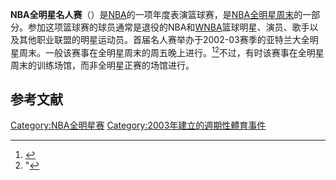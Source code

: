 '''NBA全明星名人赛'''（{{lang-en|NBA All-Star Celebrity Game}}）是[[NBA|NBA]]的一项年度表演篮球赛，是[[NBA全明星周末|NBA全明星周末]]的一部分。参加这项篮球赛的球员通常是退役的NBA和[[WNBA|WNBA]]篮球明星、演员、歌手以及其他职业联盟的明星运动员。首届名人赛举办于2002-03赛季的亚特兰大全明星周末。一般该赛事在全明星周末的周五晚上进行。<ref>{{Cite news | author = Corey Moss | url = http://www.mtv.com/news/articles/1485103/20040217/nelly.jhtml | title = Paris, P. Diddy Help Make NBA All-Star Game An Afterthought | work = MTV | date = 2004-02-17 | accessdate = 2021-03-13 | archive-date = 2009-02-18 | archive-url = https://web.archive.org/web/20090218010911/http://www.mtv.com/news/articles/1485103/20040217/nelly.jhtml | dead-url = no }}</ref><ref>"{{Cite news | url = http://www.azcentral.com/sports/suns/allstar/articles/2008/12/17/20081217nbaallstar1218.html | title = All-Star even tickets for sale Friday | work = The Arizona Republic | date = 2008-12-17| accessdate = 2021-03-13}}</ref>不过，有时该赛事在全明星周末的训练场馆，而非全明星正赛的场馆进行。

== 参考文献 ==
{{Reflist}}

{{NBA All-Star Games}}

[[Category:NBA全明星赛|Category:NBA全明星赛]]
[[Category:2003年建立的週期性體育事件|Category:2003年建立的週期性體育事件]]